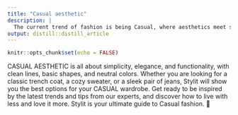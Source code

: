 ```yaml
---
title: "Casual aesthetic"
description: |
  The current trend of fashion is being Casual, where aesthetics meet simplicity
output: distill::distill_article
---
```


```r
knitr::opts_chunk$set(echo = FALSE)
```

CASUAL AESTHETIC is all about simplicity, elegance, and functionality, with clean lines, basic shapes, and neutral colors. Whether you are looking for a classic trench coat, a cozy sweater, or a sleek pair of jeans, Stylit will show you the best options for your CASUAL wardrobe. Get ready to be inspired by the latest trends and tips from our experts, and discover how to live with less and love it more. Stylit is your ultimate guide to Casual fashion. 🖤